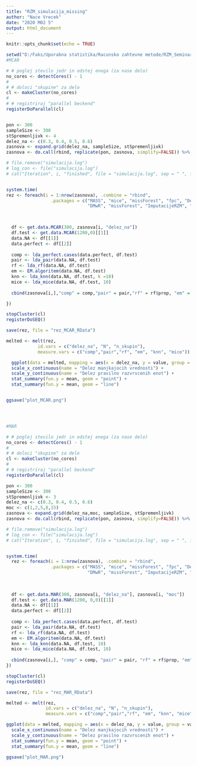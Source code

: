 ---
title: "RZM_simulacija_missing"
author: "Nace Vrecek"
date: "2020 M02 5"
output: html_document
---

```{r setup, include=FALSE}
knitr::opts_chunk$set(echo = TRUE)
```

```{r}
setwd("D:/Faks/Uporabna statistika/Racunsko zahtevne metode/RZM_Seminarska")
#MCAR

# # poglej stevilo jedr in odstej enega (za nase delo)
no_cores <- detectCores() - 1
# 
# # doloci "skupine" za delo
cl <- makeCluster(no_cores)
# 
# # registriraj "parallel beckend"
registerDoParallel(cl)


pon <- 300
sampleSize <- 300
stSpremenljivk <- 4
delez_na <- c(0.3, 0.4, 0.5, 0.6)
zasnova <- expand.grid(delez_na, sampleSize, stSpremenljivk)
zasnova <- do.call(rbind, replicate(pon, zasnova, simplify=FALSE)) %>% `colnames<-`(c("delez_na", "N", "n_skupin"))

# file.remove("simulacija.log")
# log_con <- file("simulacija.log")
# cat("Iteration", i, "finished", file = "simulacija.log", sep = " ", fill = TRUE, append = TRUE)


system.time(
rez <- foreach(i = 1:nrow(zasnova), .combine = "rbind", 
                 .packages = c("MASS", "mice", "missForest", "fpc", "DescTools", 
                               "DMwR", "missForest", "ImputacijeRZM", "pastecs", "norm")) %dorng% {


                                                                  
  df <- get.data.MCAR(300, zasnova[i, "delez_na"])
  df.test <- get.data.MCAR(1200,0)[[1]]
  data.NA <- df[[1]]
  data.perfect <- df[[2]]
  
  comp <- lda_perfect.cases(data.perfect, df.test)
  pair <- lda_pair(data.NA, df.test)
  rf <- lda_rf(data.NA, df.test)
  em <- EM.algoritem(data.NA, df.test)
  knn <- lda_knn(data.NA, df.test, k =10)
  mice <- lda_mice(data.NA, df.test, 10)
  
  cbind(zasnova[i,],"comp" = comp,"pair" = pair,"rf" = rf$prop, "em" = em, "knn" = knn, "mice" = mice$prop)

})

stopCluster(cl)
registerDoSEQ()

save(rez, file = "rez_MCAR_RData")

melted <- melt(rez, 
            id.vars = c("delez_na", "N", "n_skupin"),
            measure.vars = c("comp","pair","rf", "em", "knn", "mice"))

  ggplot(data = melted, mapping = aes(x = delez_na, y = value, group = variable, col = variable)) +
  scale_x_continuous(name = "Delez manjkajocih vrednosti") +
  scale_y_continuous(name = "Delez pravilno razvrscenih enot") +
  stat_summary(fun.y = mean, geom = "point") + 
  stat_summary(fun.y = mean, geom = "line")


ggsave("plot_MCAR.png")




#MAR

# # poglej stevilo jedr in odstej enega (za nase delo)
no_cores <- detectCores() - 1
# 
# # doloci "skupine" za delo
cl <- makeCluster(no_cores)
# 
# # registriraj "parallel beckend"
registerDoParallel(cl)

pon <- 300
sampleSize <- 300
stSpremenljivk <- 3
delez_na <- c(0.3, 0.4, 0.5, 0.6)
moc <- c(1,2,5,8,15)
zasnova <- expand.grid(delez_na,moc, sampleSize, stSpremenljivk)
zasnova <- do.call(rbind, replicate(pon, zasnova, simplify=FALSE)) %>% `colnames<-`(c("delez_na","moc", "N", "n_skupin"))

# file.remove("simulacija.log")
# log_con <- file("simulacija.log")
# cat("Iteration", i, "finished", file = "simulacija.log", sep = " ", fill = TRUE, append = TRUE)


system.time(
  rez <- foreach(i = 1:nrow(zasnova), .combine = "rbind", 
                 .packages = c("MASS", "mice", "missForest", "fpc", "DescTools", 
                               "DMwR", "missForest", "ImputacijeRZM", "pastecs", "norm")) %dorng% {
                                 
                                 
                                 
  df <- get.data.MAR(300, zasnova[i, "delez_na"], zasnova[i, "moc"])
  df.test <- get.data.MAR(1200, 0,0)[[1]]
  data.NA <- df[[1]]
  data.perfect <- df[[2]]
  
  comp <- lda_perfect.cases(data.perfect, df.test)
  pair <- lda_pair(data.NA, df.test)
  rf <- lda_rf(data.NA, df.test)
  em <- EM.algoritem(data.NA, df.test)
  knn <- lda_knn(data.NA, df.test, 10)
  mice <- lda_mice(data.NA, df.test, 10)
  
  cbind(zasnova[i,], "comp" = comp, "pair" = pair, "rf" = rf$prop, "em" = em, "knn" = knn, "mice" = mice$prop)
})

stopCluster(cl)
registerDoSEQ()

save(rez, file = "rez_MAR_RData")

melted <- melt(rez, 
               id.vars = c("delez_na", "N", "n_skupin"),
               measure.vars = c("comp","pair","rf", "em", "knn", "mice"))

ggplot(data = melted, mapping = aes(x = delez_na, y = value, group = variable, col = variable)) +
  scale_x_continuous(name = "Delez manjkajocih vrednosti") +
  scale_y_continuous(name = "Delez pravilno razvrscenih enot") +
  stat_summary(fun.y = mean, geom = "point") + 
  stat_summary(fun.y = mean, geom = "line")

ggsave("plot_MAR.png")

```

